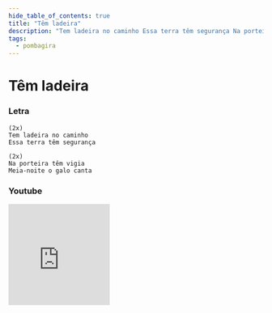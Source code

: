 ```yaml
---
hide_table_of_contents: true
title: "Têm ladeira"
description: "Tem ladeira no caminho Essa terra têm segurança Na porteira têm vigia Meia-noite o galo canta"
tags:
  - pombagira
---
```


# Têm ladeira

### Letra

```text
(2x)
Tem ladeira no caminho
Essa terra têm segurança

(2x)
Na porteira têm vigia
Meia-noite o galo canta
```

### Youtube

<iframe
  width="200"
  height="200"
  src="https://www.youtube.com/embed/wCbK6z6Fbqk"
  title="YouTube video player"
  frameborder="0"
  allow="accelerometer; autoplay; clipboard-write; encrypted-media; gyroscope; picture-in-picture; web-share"
  referrerpolicy="strict-origin-when-cross-origin"
  allowfullscreen
></iframe>